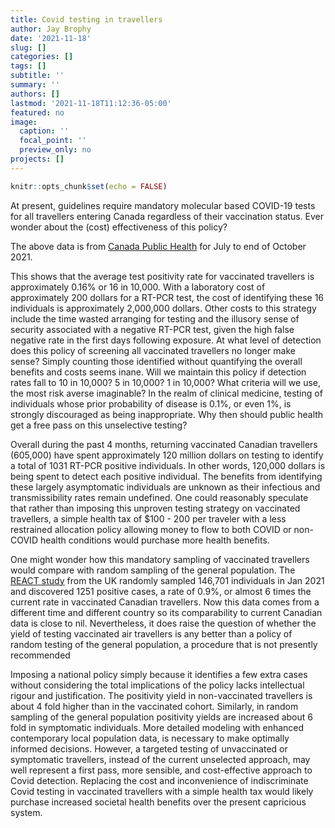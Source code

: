 ```yaml
---
title: Covid testing in travellers
author: Jay Brophy
date: '2021-11-18'
slug: []
categories: []
tags: []
subtitle: ''
summary: ''
authors: []
lastmod: '2021-11-18T11:12:36-05:00'
featured: no
image:
  caption: ''
  focal_point: ''
  preview_only: no
projects: []
---
```



```r
knitr::opts_chunk$set(echo = FALSE)
```

At present, guidelines require mandatory molecular based COVID-19 tests for all travellers entering Canada regardless of their vaccination status. Ever wonder about the (cost) effectiveness of this policy?

The  above data is from [Canada Public Health](https://www.canada.ca/en/public-health/services/diseases/coronavirus-disease-covid-19/testing-screening-contact-tracing/summary-data-travellers.htm) for July  to end of October 2021.    



This shows that the average test positivity rate for vaccinated travellers is approximately 0.16% or 16 in 10,000. With a laboratory cost of approximately 200 dollars for a RT-PCR test, the cost of identifying these 16 individuals is approximately 2,000,000 dollars. Other costs to this strategy include the time wasted arranging for testing and the illusory sense of security associated with a negative RT-PCR test, given the high false negative rate in the first days following exposure. At what level of detection does this policy of screening all vaccinated travellers no longer make sense? Simply counting those identified without quantifying the overall benefits and costs seems inane. Will we maintain this policy if detection rates fall to 10 in 10,000? 5 in 10,000? 1 in 10,000? What criteria will we use, the most risk averse imaginable? In the realm of clinical medicine, testing of individuals whose prior probability of disease is 0.1%, or even 1%, is strongly discouraged as being inappropriate. Why then should public health get a free pass on this unselective testing?

Overall during the past 4 months, returning vaccinated Canadian travellers (605,000) have spent approximately 120 million dollars on testing to identify a total of 1031 RT-PCR positive individuals. In other words, 120,000 dollars is being spent to detect each positive individual. The benefits from identifying these largely asymptomatic individuals are unknown as their infectious and transmissibility rates remain undefined. One could reasonably speculate that rather than imposing this unproven testing strategy on vaccinated travellers, a simple health tax of $100 - 200 per traveler with a less restrained allocation policy allowing money to flow to both COVID or non-COVID health conditions would purchase more health benefits.

One might wonder how this mandatory sampling of vaccinated travellers would compare with random sampling of the general population. The [REACT study](https://doi.org/10.1371/journal.pmed.1003777) from the UK randomly sampled 146,701 individuals in Jan 2021 and discovered 1251 positive cases, a rate of 0.9%, or almost 6 times the current rate in vaccinated Canadian travellers. Now this data comes from a different time and different country so its comparability to current Canadian data is close to nil. Nevertheless, it does raise the question of whether the yield of testing vaccinated air travellers is any better than a policy of random testing of the general population, a procedure that is not presently recommended

Imposing a national policy simply because it identifies a few extra cases without considering the total implications of the policy lacks intellectual rigour and justification. The positivity yield in non-vaccinated travellers is about 4 fold higher than in the vaccinated cohort. Similarly, in random sampling of the general population positivity yields are increased about 6 fold in symptomatic individuals. More detailed modeling with enhanced contemporary local population data, is necessary to make optimally informed decisions. However, a targeted testing of unvaccinated or symptomatic travellers, instead of the current unselected approach, may well represent a first pass, more sensible, and cost-effective approach to Covid detection. Replacing the cost and inconvenience of indiscriminate Covid testing in vaccinated travellers with a simple health tax would likely purchase increased societal health benefits over the present capricious system.
